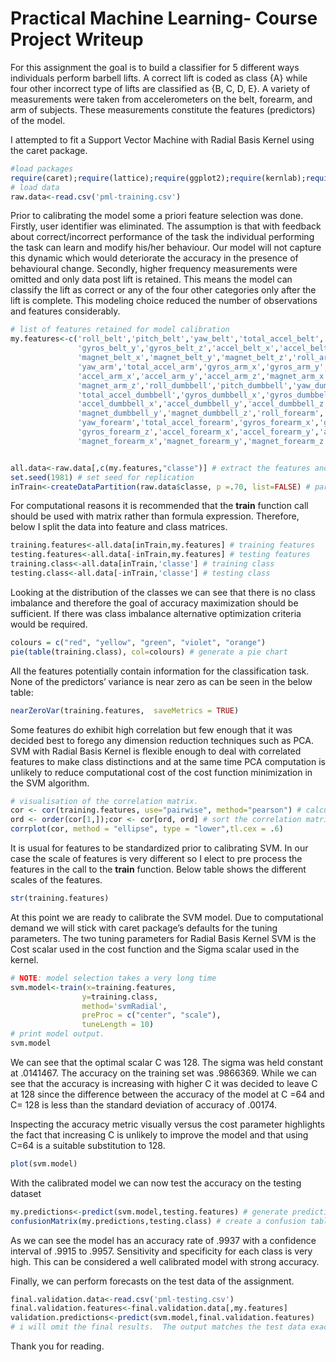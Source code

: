 Practical Machine Learning- Course Project Writeup
=================================================
For this assignment the goal is to build a classifier for 5 different ways individuals perform barbell lifts.  A correct lift is coded as class {A} while four other incorrect type of lifts are classified as {B, C, D, E}.  A variety of measurements were taken from accelerometers on the belt, forearm, and arm of subjects. These measurements constitute the features (predictors) of the model. 

I attempted to fit a Support Vector Machine with Radial Basis Kernel using the caret package. 

```r
#load packages
require(caret);require(lattice);require(ggplot2);require(kernlab);require(corrplot)
# load data
raw.data<-read.csv('pml-training.csv')

```

Prior to calibrating the model some a priori feature selection was done.  Firstly, user identifier was eliminated.  The assumption is that with feedback about correct/incorrect performance of the task the individual performing the task can learn and modify his/her behaviour.  Our model will not capture this dynamic which would deteriorate the accuracy in the presence of behavioural change. Secondly, higher frequency measurements were omitted and only data post lift is retained.  This means the model can classify the lift as correct or any of the four other categories only after the lift is complete.  This modeling choice reduced the number of observations and features considerably.

```r
# list of features retained for model calibration
my.features<-c('roll_belt','pitch_belt','yaw_belt','total_accel_belt','gyros_belt_x',
               'gyros_belt_y','gyros_belt_z','accel_belt_x','accel_belt_y','accel_belt_z',
               'magnet_belt_x','magnet_belt_y','magnet_belt_z','roll_arm','pitch_arm',
               'yaw_arm','total_accel_arm','gyros_arm_x','gyros_arm_y','gyros_arm_z',
               'accel_arm_x','accel_arm_y','accel_arm_z','magnet_arm_x','magnet_arm_y',
               'magnet_arm_z','roll_dumbbell','pitch_dumbbell','yaw_dumbbell',
               'total_accel_dumbbell','gyros_dumbbell_x','gyros_dumbbell_y','gyros_dumbbell_z',
               'accel_dumbbell_x','accel_dumbbell_y','accel_dumbbell_z','magnet_dumbbell_x',
               'magnet_dumbbell_y','magnet_dumbbell_z','roll_forearm','pitch_forearm',
               'yaw_forearm','total_accel_forearm','gyros_forearm_x','gyros_forearm_y',
               'gyros_forearm_z','accel_forearm_x','accel_forearm_y','accel_forearm_z',
               'magnet_forearm_x','magnet_forearm_y','magnet_forearm_z')


all.data<-raw.data[,c(my.features,"classe")] # extract the features and class from data frame
set.seed(1981) # set seed for replication
inTrain<-createDataPartition(raw.data$classe, p =.70, list=FALSE) # partition data
```

For computational reasons it is recommended that the **train** function call should be used with matrix rather than formula expression.  Therefore, below I split the data into feature and class matrices.

```r
training.features<-all.data[inTrain,my.features] # training features
testing.features<-all.data[-inTrain,my.features] # testing features
training.class<-all.data[inTrain,'classe'] # training class
testing.class<-all.data[-inTrain,'classe'] # testing class
```

Looking at the distribution of the classes we can see that there is no class imbalance and therefore the goal of accuracy maximization should be sufficient.  If there was class imbalance alternative optimization criteria would be required.

```r
colours = c("red", "yellow", "green", "violet", "orange") 
pie(table(training.class), col=colours) # generate a pie chart
```

All the features potentially contain information for the classification task.  None of the predictors' variance is near zero as can be seen in the below table:

```r
nearZeroVar(training.features,  saveMetrics = TRUE)
```

Some features do exhibit high correlation but few enough that it was decided best to forego any dimension reduction techniques such as PCA. SVM with Radial Basis Kernel is flexible enough to deal with correlated features to make class distinctions and at the same time PCA computation is unlikely to reduce computational cost of the cost function minimization in the SVM algorithm. 

```r
# visualisation of the correlation matrix. 
cor <- cor(training.features, use="pairwise", method="pearson") # calculate pairwise correlation
ord <- order(cor[1,]);cor <- cor[ord, ord] # sort the correlation matrix
corrplot(cor, method = "ellipse", type = "lower",tl.cex = .6)
```

It is usual for features to be standardized prior to calibrating SVM. In our case the scale of features is very different so I elect to pre process the features in the call to the **train** function.  Below table shows the different scales of the features.

```r
str(training.features)
```

At this point we are ready to calibrate the SVM model.  Due to computational demand we will stick with caret package's defaults for the tuning parameters. The two tuning parameters for Radial Basis Kernel SVM is the Cost scalar used in the cost function and the Sigma scalar used in the kernel.  

```r
# NOTE: model selection takes a very long time
svm.model<-train(x=training.features,
				y=training.class,
				method='svmRadial',
				preProc = c("center", "scale"),
				tuneLength = 10)
# print model output. 
svm.model
```

We can see that the optimal scalar C was 128. The sigma was held constant at .0141467. The accuracy on the training set was .9866369.  While we can see that the accuracy is increasing with higher C it was decided to leave C at 128 since the difference between the accuracy of the model at C =64 and C= 128 is less than the standard deviation of accuracy of .00174.

Inspecting the accuracy metric visually versus the cost parameter highlights the fact that increasing C is unlikely to improve the model and that using C=64 is a suitable substitution to 128.

```r
plot(svm.model)
```

With the calibrated model we can now test the accuracy on the testing dataset

```r
my.predictions<-predict(svm.model,testing.features) # generate predictions on the test set
confusionMatrix(my.predictions,testing.class) # create a confusion table
```

As we can see the model has an accuracy rate of .9937 with a confidence interval of .9915 to .9957. Sensitivity and specificity for each class is very high.  This can be considered a well calibrated model with strong accuracy. 

Finally, we can perform forecasts on the test data of the assignment.

```r
final.validation.data<-read.csv('pml-testing.csv')
final.validation.features<-final.validation.data[,my.features]
validation.predictions<-predict(svm.model,final.validation.features)
# i will omit the final results.  The output matches the test data exactly for all 20 test cases
```

Thank you for reading.  
